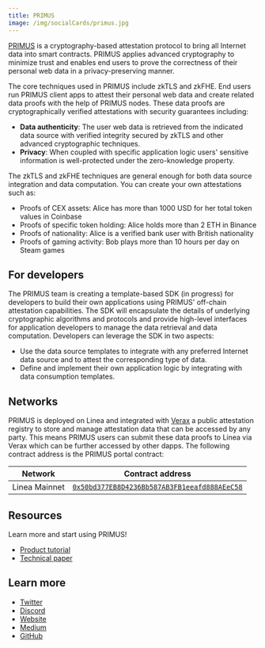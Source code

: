 ```yaml
---
title: PRIMUS
image: /img/socialCards/primus.jpg
---
```


[PRIMUS](https://www.primuslabs.xyz) is a cryptography-based attestation protocol to bring all Internet
data into smart contracts. PRIMUS applies advanced cryptography to minimize trust and enables end
users to prove the correctness of their personal web data in a privacy-preserving manner.

The core techniques used in PRIMUS include zkTLS and zkFHE. End users run PRIMUS client apps to attest their personal web data and create related data proofs with the help of PRIMUS nodes. These data proofs are cryptographically verified attestations with security guarantees including:

- **Data authenticity**: The user web data is retrieved from the indicated data source with verified integrity
secured by zkTLS and other advanced cryptographic techniques.
- **Privacy**: When coupled with specific application logic users' sensitive information is
well-protected under the zero-knowledge property.

The zkTLS and zkFHE techniques are general enough for both data source integration and data
computation. You can create your own attestations such as:

- Proofs of CEX assets: Alice has more than 1000 USD for her total token values in Coinbase
- Proofs of specific token holding: Alice holds more than 2 ETH in Binance
- Proofs of nationality: Alice is a verified bank user with British nationality
- Proofs of gaming activity: Bob plays more than 10 hours per day on Steam games

## For developers

The PRIMUS team is creating a template-based SDK (in progress) for developers to build their own
applications using PRIMUS' off-chain attestation capabilities. The SDK will encapsulate the details
of underlying cryptographic algorithms and protocols and provide high-level interfaces for
application developers to manage the data retrieval and data computation. Developers can leverage
the SDK in two aspects:

- Use the data source templates to integrate with any preferred Internet data source and to attest
the corresponding type of data.
- Define and implement their own application logic by integrating with data consumption templates.

## Networks

PRIMUS is deployed on Linea and integrated with [Verax](https://github.com/Consensys/verax-documentation)
a public attestation registry to store and manage attestation data that can be accessed by any
party. This means PRIMUS users can submit these data proofs to Linea via Verax which can be further
accessed by other dapps. The following contract address is the PRIMUS portal contract:

| Network | Contract address |
| --- | --- |
| Linea Mainnet | [`0x50bd377EB8D4236Bb587AB3FB1eeafd888AEeC58`](https://lineascan.build/address/0x50bd377EB8D4236Bb587AB3FB1eeafd888AEeC58) |

## Resources

Learn more and start using PRIMUS!

- [Product tutorial](https://docs.primuslabs.xyz/)
- [Technical paper](https://eprint.iacr.org/2023/964.pdf)

## Learn more

- [Twitter](https://x.com/primus_labs)
- [Discord](https://discord.gg/YxJftNRxhh)
- [Website](https://www.primuslabs.xyz)
- [Medium](https://medium.com/@primuslabs)
- [GitHub](https://github.com/primus-labs)
